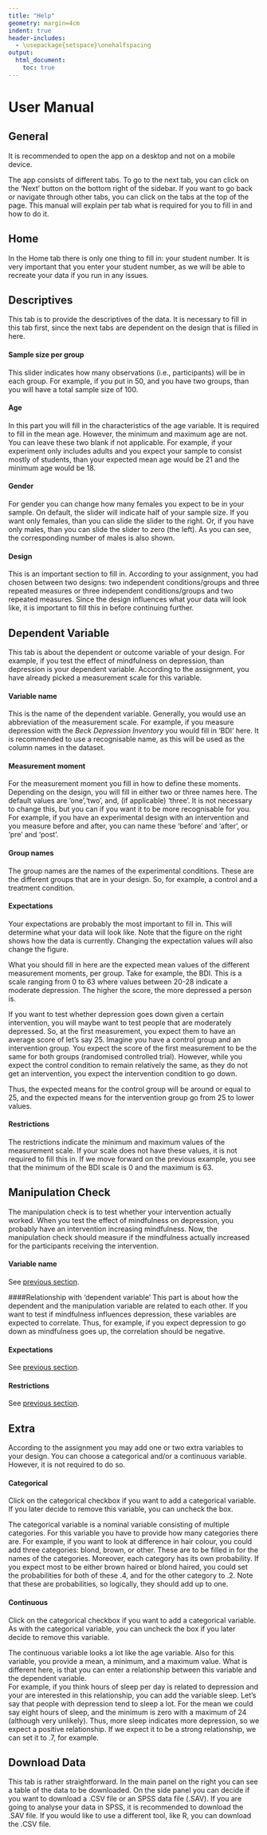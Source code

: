 ```yaml
---
title: "Help"
geometry: margin=4cm
indent: true
header-includes:
  - \usepackage{setspace}\onehalfspacing
output: 
  html_document:
    toc: true
---
```


# User Manual
## General
It is recommended to open the app on a desktop and not on a mobile device. 

The app consists of different tabs. To go to the next tab, you can click on the
'Next' button on the bottom right of the sidebar. If you want to go back or 
navigate through other tabs, you can click on the tabs at the top of the page.
This manual will explain per tab what is required for you to fill in and how to
do it.

## Home
In the Home tab there is only one thing to fill in: your student number. It is
very important that you enter your student number, as we will be able to 
recreate your data if you run in any issues.

## Descriptives
This tab is to provide the descriptives of the data. It is necessary to fill in
this tab first, since the next tabs are dependent on the design that is filled
in here.

#### Sample size per group
This slider indicates how many observations (i.e., participants) will be in 
each group. For example, if you put in 50, and you have two groups, than you
will have a total sample size of 100.

#### Age
In this part you will fill in the characteristics of the age variable. It is 
required to fill in the mean age. However, the minimum and maximum age are not.
You can leave these two blank if not applicable.
For example, if your experiment only includes adults and you expect your sample
to consist mostly of students, than your expected mean age would be 21 and the
minimum age would be 18.

#### Gender
For gender you can change how many females you expect to be in your sample. On
default, the slider will indicate half of your sample size. If you want only
females, than you can slide the slider to the right. Or, if you have only males,
than you can slide the slider to zero (the left). As you can see, the corresponding
number of males is also shown.

#### Design
This is an important section to fill in. According to your assignment, you
had chosen between two designs: two independent conditions/groups and three repeated
measures or three independent conditions/groups and two repeated measures. Since
the design influences what your data will look like, it is important to fill this in
before continuing further.

## Dependent Variable
This tab is about the dependent or outcome variable of your design. For example, 
if you test the effect of mindfulness on depression, than depression is your
dependent variable. According to the assignment, you have already picked a 
measurement scale for this variable.

#### Variable name {#name}
This is the name of the dependent variable. Generally, you would use an abbreviation
of the measurement scale. For example, if you measure depression with the 
*Beck Depression Inventory* you would fill in 'BDI' here. 
It is recommended to use a recognisable name, as this will be used as the column
names in the dataset.

#### Measurement moment
For the measurement moment you fill in how to define these moments. Depending on
the design, you will fill in either two or three names here. The default values
are 'one','two', and, (if applicable) 'three'. It is not necessary to change this,
but you can if you want it to be more recognisable for you. For example, if you
have an experimental design with an intervention and you measure before and after,
you can name these 'before' and 'after', or 'pre' and 'post'.

#### Group names
The group names are the names of the experimental conditions. These are the 
different groups that are in your design. So, for example, a control and a
treatment condition. 

#### Expectations {#expec}
Your expectations are probably the most important to fill in. This will determine
what your data will look like. Note that the figure on the right shows how the
data is currently. Changing the expectation values will also change the figure. 

What you should fill in here are the expected mean values of the different
measurement moments, per group. Take for example, the BDI. This is a scale ranging
from 0 to 63 where values between 20-28 indicate a moderate depression. 
The higher the score, the more depressed a person is.  

If you want to test whether depression goes down given a certain intervention,
you will maybe want to test people that are moderately depressed. So, at the
first measurement, you expect them to have an average score of let's say 25.
Imagine you have a control group and an intervention group. You expect the score
of the first measurement to be the same for both groups (randomised controlled trial).
However, while you expect the control condition to remain relatively the same,
as they do not get an intervention, you expect the intervention condition to
go down.  

Thus, the expected means for the control group will be around or equal to 25, and
the expected means for the intervention group go from 25 to lower values.

#### Restrictions {#restr}
The restrictions indicate the minimum and maximum values of the measurement
scale. If your scale does not have these values, it is not required to fill this
in. If we move forward on the previous example, you see that the minimum of the BDI
scale is 0 and the maximum is 63. 

## Manipulation Check
The manipulation check is to test whether your intervention actually worked. When
you test the effect of mindfulness on depression, you probably have an intervention
increasing mindfulness. Now, the manipulation check should measure if the
mindfulness actually increased for the participants receiving the intervention.

#### Variable name
See [previous section](#name).

####Relationship with 'dependent variable'
This part is about how the dependent and the manipulation variable are related
to each other. If you want to test if mindfulness influences depression,
these variables are expected to correlate. Thus, for example, if you expect
depression to go down as mindfulness goes up, the correlation should be negative.

#### Expectations
See [previous section](#expec).

#### Restrictions
See [previous section](#restr).

## Extra
According to the assignment you may add one or two extra variables to your design. 
You can choose a categorical and/or a continuous variable. 
However, it is not required to do so.

#### Categorical
Click on the categorical checkbox if you want to add a categorical variable. 
If you later decide to remove this variable, you can uncheck the box.  

The categorical variable is a nominal variable consisting of multiple categories. 
For this variable you have to provide how many categories there are. For example, 
if you want to look at difference in hair colour, you could add three categories:
blond, brown, or other. These are to be filled in for the names of the categories.
Moreover, each category has its own probability. If you expect most to be either
brown haired or blond haired, you could set the probabilities for both of these .4, 
and for the other category to .2. Note that these are probabilities, so logically,
they should add up to one.

#### Continuous
Click on the categorical checkbox if you want to add a categorical variable. 
As with the categorical variable, you can uncheck the box if you later decide 
to remove this variable.  

The continuous variable looks a lot like the age variable. Also for this variable,
you provide a mean, a minimum, and a maximum value. What is different here, is that
you can enter a relationship between this variable and the dependent variable.  
For example, if you think hours of sleep per day is related to depression and
your are interested in this relationship, you can add the variable sleep. 
Let's say that people with depression tend to sleep a lot. For the mean we could 
say eight hours of sleep, and the minimum is zero with a maximum
of 24 (although very unlikely). Thus, more sleep indicates more depression,
so we expect a positive relationship. If we expect it to be a strong relationship,
we can set it to .7, for example.

## Download Data
This tab is rather straightforward. In the main panel on the right you can see
a table of the data to be downloaded. On the side panel you can decide if you want
to download a .CSV file or an SPSS data file (.SAV). If you are going to analyse
your data in SPSS, it is recommended to download the .SAV file. If you would
like to use a different tool, like R, you can download the .CSV file.
